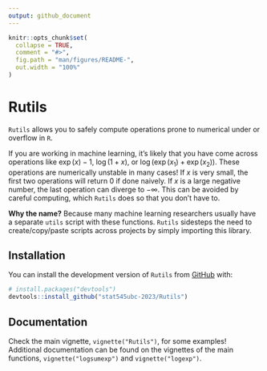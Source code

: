 ```yaml
---
output: github_document
---
```


<!-- README.md is generated from README.Rmd. Please edit that file -->

```r
knitr::opts_chunk$set(
  collapse = TRUE,
  comment = "#>",
  fig.path = "man/figures/README-",
  out.width = "100%"
)
```

# Rutils

<!-- badges: start -->
<!-- badges: end -->

`Rutils` allows you to safely compute operations prone to 
numerical under or overflow in `R`.

If you are working in machine learning,
it's likely that you have come across
operations like $\exp(x)-1$, $\log(1+x)$,
or $\log(\exp(x_1)+\exp(x_2))$.
These operations are numerically unstable in many cases!
If $x$ is very small,
the first two operations will return $0$ if done naively.
If $x$ is a large negative number,
the last operation can diverge to $-\infty$.
This can be avoided by careful computing,
which `Rutils` does so that you don't have to.

**Why the name?**
Because many machine learning researchers
usually have a separate `utils` script
with these functions.
`Rutils` sidesteps the need to create/copy/paste
scripts across projects by simply importing this library.


## Installation

You can install the development version of 
`Rutils` from [GitHub](https://github.com/) with:

``` r
# install.packages("devtools")
devtools::install_github("stat545ubc-2023/Rutils")
```

## Documentation

Check the main vignette, `vignette("Rutils")`, for some examples!
Additional documentation can be found on the vignettes of the main functions,
`vignette("logsumexp")` and `vignette("logexp")`.
